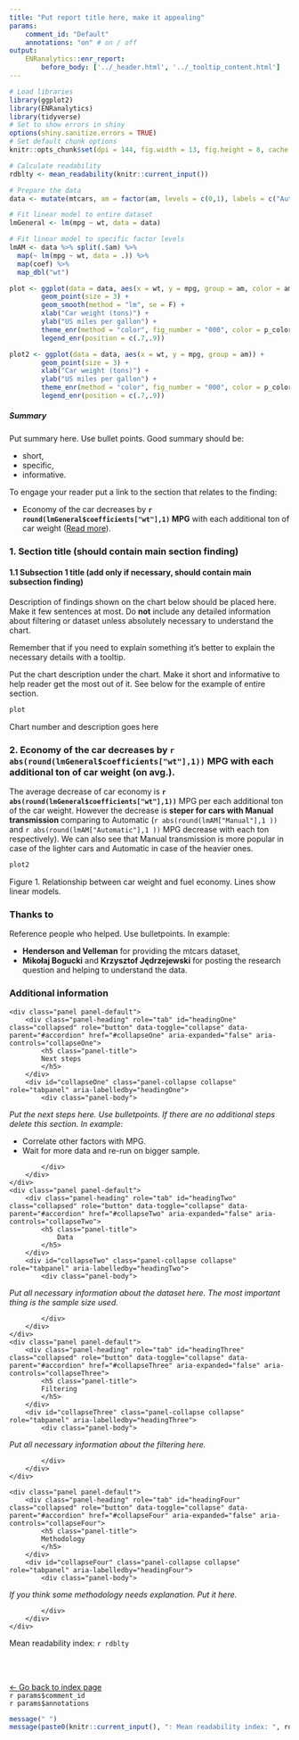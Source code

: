 ```yaml
---
title: "Put report title here, make it appealing"
params:
    comment_id: "Default"
    annotations: "on" # on / off
output: 
    ENRanalytics::enr_report:
        before_body: ['../_header.html', '../_tooltip_content.html']
---
```


```r
# Load libraries
library(ggplot2)
library(ENRanalytics)
library(tidyverse)
# Set to show errors in shiny
options(shiny.sanitize.errors = TRUE)
# Set default chunk options
knitr::opts_chunk$set(dpi = 144, fig.width = 13, fig.height = 8, cache = F, echo = F, warning = F)
```

```r
# Calculate readability
rdblty <- mean_readability(knitr::current_input())
```

```r
# Prepare the data
data <- mutate(mtcars, am = factor(am, levels = c(0,1), labels = c("Automatic", "Manual"))) 

# Fit linear model to entire dataset
lmGeneral <- lm(mpg ~ wt, data = data)

# Fit linear model to specific factor levels
lmAM <- data %>% split(.$am) %>%
  map(~ lm(mpg ~ wt, data = .)) %>%
  map(coef) %>%
  map_dbl("wt")

plot <- ggplot(data = data, aes(x = wt, y = mpg, group = am, color = am)) +
        geom_point(size = 3) +
        geom_smooth(method = "lm", se = F) +
        xlab("Car weight (tons)") +
        ylab("US miles per gallon") +
        theme_enr(method = "color", fig_number = "000", color = p_colors, legend_title = "Transmission:") +
        legend_enr(position = c(.7,.9))

plot2 <- ggplot(data = data, aes(x = wt, y = mpg, group = am)) +
        geom_point(size = 3) +
        xlab("Car weight (tons)") +
        ylab("US miles per gallon") +
        theme_enr(method = "color", fig_number = "000", color = p_colors, legend_title = "Transmission:") +
        legend_enr(position = c(.7,.9))
```

<div id = "reading-time" class = "text-center"></div>

<div class = "summary">

##### Summary

Put summary here. Use bullet points. Good summary should be:

* short,
* specific,
* informative.

To engage your reader put a link to the section that relates to the finding:

* Economy of the car decreases by __`r round(lmGeneral$coefficients["wt"],1)` MPG__ with each additional ton of car weight (<a href = "#section2">Read more</a>).

</div>

### 1. Section title (should contain main section finding) {#section1}

#### 1.1 Subsection 1 title (add only if necessary, should contain main subsection finding)

Description of findings shown on the chart below should be placed here. Make it few sentences at most. Do __not__ include any detailed information about filtering or dataset unless absolutely necessary to understand the chart.

Remember that if you need to explain something it's better to explain the necessary details with a <span class = "tooltipster tooltip-test">tooltip</span>.

Put the chart description under the chart. Make it short and informative to help reader get the most out of it. See below for the example of entire section.

```r
plot
```

<div class = "plot-caption">Chart number and description goes here</div>

### 2. Economy of the car decreases by `r abs(round(lmGeneral$coefficients["wt"],1))` <span class = "tooltipster tootlip-mpg">MPG</span></span> with each additional ton of car weight (on avg.). {#section2}

The average decrease of car economy is __`r abs(round(lmGeneral$coefficients["wt"],1))`__ <span class = "tooltipster tootlip-mpg">MPG</span></span> per each additional ton of the car weight. However the decrease is __steper for cars with Manual transmission__ comparing to Automatic (`r abs(round(lmAM["Manual"],1 ))` and `r abs(round(lmAM["Automatic"],1 ))` <span class = "tooltipster tootlip-mpg">MPG</span></span> decrease with each ton respectively). We can also see that Manual transmission is more popular in case of the lighter cars and Automatic in case of the heavier ones.

```r
plot2
```


<div class = "plot-caption">Figure 1. Relationship between car weight and fuel economy. Lines show linear models.</div>

### Thanks to

Reference people who helped. Use bulletpoints. In example:

* __Henderson and Velleman__ for providing the mtcars dataset,
* __Mikołaj Bogucki__ and __Krzysztof Jędrzejewski__ for posting the research question and helping to understand the data.


### Additional information

<!--html_preserve-->
<div class="panel-group" id="accordion" role="tablist" aria-multiselectable="true">
    <div class="panel panel-default">
        <div class="panel-heading" role="tab" id="headingOne" class="collapsed" role="button" data-toggle="collapse" data-parent="#accordion" href="#collapseOne" aria-expanded="false" aria-controls="collapseOne">
            <h5 class="panel-title">
            Next steps
            </h5>
        </div>
        <div id="collapseOne" class="panel-collapse collapse" role="tabpanel" aria-labelledby="headingOne">
            <div class="panel-body">
<!--/html_preserve-->

<!-- Next step box -->
_Put the next steps here. Use bulletpoints. If there are no additional steps delete this section. In example:_

* Correlate other factors with MPG.
* Wait for more data and re-run on bigger sample.

<!--html_preserve-->
            </div>
        </div>
    </div>
    <div class="panel panel-default">
        <div class="panel-heading" role="tab" id="headingTwo" class="collapsed" role="button" data-toggle="collapse" data-parent="#accordion" href="#collapseTwo" aria-expanded="false" aria-controls="collapseTwo">
            <h5 class="panel-title">
                Data
            </h5>
        </div>
        <div id="collapseTwo" class="panel-collapse collapse" role="tabpanel" aria-labelledby="headingTwo">
            <div class="panel-body">
<!--/html_preserve-->

<!-- Data box -->
_Put all necessary information about the dataset here. The most important thing is the sample size used._

<!--html_preserve-->
            </div>
        </div>
    </div>
    <div class="panel panel-default">
        <div class="panel-heading" role="tab" id="headingThree" class="collapsed" role="button" data-toggle="collapse" data-parent="#accordion" href="#collapseThree" aria-expanded="false" aria-controls="collapseThree">
            <h5 class="panel-title">
            Filtering
            </h5>
        </div>
        <div id="collapseThree" class="panel-collapse collapse" role="tabpanel" aria-labelledby="headingThree">
            <div class="panel-body">
<!--/html_preserve-->

<!-- Filtering box -->
_Put all necessary information about the filtering here._

<!--html_preserve-->
            </div>
        </div>
    </div>

    <div class="panel panel-default">
        <div class="panel-heading" role="tab" id="headingFour" class="collapsed" role="button" data-toggle="collapse" data-parent="#accordion" href="#collapseFour" aria-expanded="false" aria-controls="collapseFour">
            <h5 class="panel-title">
            Methodology
            </h5>
        </div>
        <div id="collapseFour" class="panel-collapse collapse" role="tabpanel" aria-labelledby="headingFour">
            <div class="panel-body">
<!--/html_preserve-->

<!-- Methodology box -->
_If you think some methodology needs explanation. Put it here._

<!--html_preserve-->
            </div>
        </div>
    </div>
</div>
<!--/html_preserve-->

<div class = "readability">Mean readability index: `r rdblty`</div>

</br></br>

<a class = "back-button" href = "index.html">← Go back to index page</a>
<!--This is pulled from YAML settings. If set to "default", filename is used as comment identifier. If other, the custom value given is used.-->
<div id = "comment_id">`r params$comment_id`</div>
<div id = "annotations_on_off">`r params$annotations`</div>


```r
message(" ")
message(paste0(knitr::current_input(), ": Mean readability index: ", rdblty))
```

